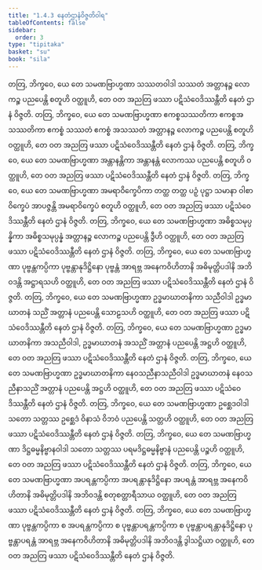 ```yaml
---
title: "1.4.3 နေတံဌာနံဝိဇ္ဇတိဝါရ"
tableOfContents: false
sidebar:
  order: 3
type: "tipitaka"
basket: "su"
book: "sila"
---
```



<DynamicBreadcrumb />

<Division number="131" book="sila">

<Paragraph number="204" book="sila">
တတြ, ဘိက္ခဝေ, ယေ တေ သမဏဗြာဟ္မဏာ သဿတဝါဒါ သဿတံ အတ္တာနဉ္စ လောကဉ္စ ပညပေန္တိ စတူဟိ ဝတ္ထူဟိ, တေ ဝတ အညတြ ဖဿာ ပဋိသံဝေဒိဿန္တီတိ နေတံ ဌာနံ ဝိဇ္ဇတိ.
</Paragraph>

</Division>
<Division number="132" book="sila">

<Paragraph number="205" book="sila">
တတြ, ဘိက္ခဝေ, ယေ တေ သမဏဗြာဟ္မဏာ ဧကစ္စသဿတိကာ ဧကစ္စအသဿတိကာ ဧကစ္စံ သဿတံ ဧကစ္စံ အသဿတံ အတ္တာနဉ္စ လောကဉ္စ ပညပေန္တိ စတူဟိ ဝတ္ထူဟိ, တေ ဝတ အညတြ ဖဿာ ပဋိသံဝေဒိဿန္တီတိ နေတံ ဌာနံ ဝိဇ္ဇတိ.
</Paragraph>

</Division>
<Division number="133" book="sila">

<Paragraph number="206" book="sila">
တတြ, ဘိက္ခဝေ, ယေ တေ သမဏဗြာဟ္မဏာ အန္တာနန္တိကာ အန္တာနန္တံ လောကဿ ပညပေန္တိ စတူဟိ ဝတ္ထူဟိ, တေ ဝတ အညတြ ဖဿာ ပဋိသံဝေဒိဿန္တီတိ နေတံ ဌာနံ ဝိဇ္ဇတိ.
</Paragraph>

</Division>
<Division number="134" book="sila">

<Paragraph number="207" book="sila">
တတြ, ဘိက္ခဝေ, ယေ တေ သမဏဗြာဟ္မဏာ အမရာဝိက္ခေပိကာ တတ္ထ တတ္ထ ပဉှံ ပုဋ္ဌာ သမာနာ ဝါစာဝိက္ခေပံ အာပဇ္ဇန္တိ အမရာဝိက္ခေပံ စတူဟိ ဝတ္ထူဟိ, တေ ဝတ အညတြ ဖဿာ ပဋိသံဝေဒိဿန္တီတိ နေတံ ဌာနံ ဝိဇ္ဇတိ.
</Paragraph>

</Division>
<Division number="135" book="sila">

<Paragraph number="208" book="sila">
တတြ, ဘိက္ခဝေ, ယေ တေ သမဏဗြာဟ္မဏာ အဓိစ္စသမုပ္ပန္နိကာ အဓိစ္စသမုပ္ပန္နံ အတ္တာနဉ္စ လောကဉ္စ ပညပေန္တိ ဒွီဟိ ဝတ္ထူဟိ, တေ ဝတ အညတြ ဖဿာ ပဋိသံဝေဒိဿန္တီတိ နေတံ ဌာနံ ဝိဇ္ဇတိ.
</Paragraph>

</Division>
<Division number="136" book="sila">

<Paragraph number="209" book="sila">
တတြ, ဘိက္ခဝေ, ယေ တေ သမဏဗြာဟ္မဏာ ပုဗ္ဗန္တကပ္ပိကာ ပုဗ္ဗန္တာနုဒိဋ္ဌိနော ပုဗ္ဗန္တံ အာရဗ္ဘ အနေကဝိဟိတာနိ အဓိမုတ္တိပဒါနိ အဘိဝဒန္တိ အဋ္ဌာရသဟိ ဝတ္ထူဟိ, တေ ဝတ အညတြ ဖဿာ ပဋိသံဝေဒိဿန္တီတိ နေတံ ဌာနံ ဝိဇ္ဇတိ.
</Paragraph>

</Division>
<Division number="137" book="sila">

<Paragraph number="210" book="sila">
တတြ, ဘိက္ခဝေ, ယေ တေ သမဏဗြာဟ္မဏာ ဥဒ္ဓမာဃာတနိကာ သညီဝါဒါ ဥဒ္ဓမာဃာတနံ သညိံ အတ္တာနံ ပညပေန္တိ သောဠသဟိ ဝတ္ထူဟိ, တေ ဝတ အညတြ ဖဿာ ပဋိသံဝေဒိဿန္တီတိ နေတံ ဌာနံ ဝိဇ္ဇတိ.
</Paragraph>

</Division>
<Division number="138" book="sila">

<Paragraph number="211" book="sila">
တတြ, ဘိက္ခဝေ, ယေ တေ သမဏဗြာဟ္မဏာ ဥဒ္ဓမာဃာတနိကာ အသညီဝါဒါ, ဥဒ္ဓမာဃာတနံ အသညိံ အတ္တာနံ ပညပေန္တိ အဋ္ဌဟိ ဝတ္ထူဟိ, တေ ဝတ အညတြ ဖဿာ ပဋိသံဝေဒိဿန္တီတိ နေတံ ဌာနံ ဝိဇ္ဇတိ.
</Paragraph>

</Division>
<Division number="139" book="sila">

<Paragraph number="212" book="sila">
တတြ, ဘိက္ခဝေ, ယေ တေ သမဏဗြာဟ္မဏာ ဥဒ္ဓမာဃာတနိကာ နေဝသညီနာသညီဝါဒါ ဥဒ္ဓမာဃာတနံ နေဝသညီနာသညိံ အတ္တာနံ ပညပေန္တိ အဋ္ဌဟိ ဝတ္ထူဟိ, တေ ဝတ အညတြ ဖဿာ ပဋိသံဝေဒိဿန္တီတိ နေတံ ဌာနံ ဝိဇ္ဇတိ.
</Paragraph>

</Division>
<Division number="140" book="sila">

<Paragraph number="213" book="sila">
တတြ, ဘိက္ခဝေ, ယေ တေ သမဏဗြာဟ္မဏာ ဥစ္ဆေဒဝါဒါ သတော သတ္တဿ ဥစ္ဆေဒံ ဝိနာသံ ဝိဘဝံ ပညပေန္တိ သတ္တဟိ ဝတ္ထူဟိ, တေ ဝတ အညတြ ဖဿာ ပဋိသံဝေဒိဿန္တီတိ နေတံ ဌာနံ ဝိဇ္ဇတိ.
</Paragraph>

</Division>
<Division number="141" book="sila">

<Paragraph number="214" book="sila">
တတြ, ဘိက္ခဝေ, ယေ တေ သမဏဗြာဟ္မဏာ ဒိဋ္ဌဓမ္မနိဗ္ဗာနဝါဒါ သတော သတ္တဿ ပရမဒိဋ္ဌဓမ္မနိဗ္ဗာနံ ပညပေန္တိ ပဉ္စဟိ ဝတ္ထူဟိ, တေ ဝတ အညတြ ဖဿာ ပဋိသံဝေဒိဿန္တီတိ နေတံ ဌာနံ ဝိဇ္ဇတိ.
</Paragraph>

</Division>
<Division number="142" book="sila">

<Paragraph number="215" book="sila">
တတြ, ဘိက္ခဝေ, ယေ တေ သမဏဗြာဟ္မဏာ အပရန္တကပ္ပိကာ အပရန္တာနုဒိဋ္ဌိနော အပရန္တံ အာရဗ္ဘ အနေကဝိဟိတာနိ အဓိမုတ္တိပဒါနိ အဘိဝဒန္တိ စတုစတ္တာရီသာယ ဝတ္ထူဟိ, တေ ဝတ အညတြ ဖဿာ ပဋိသံဝေဒိဿန္တီတိ နေတံ ဌာနံ ဝိဇ္ဇတိ.
</Paragraph>

</Division>
<Division number="143" book="sila">

<Paragraph number="216" book="sila">
တတြ, ဘိက္ခဝေ, ယေ တေ သမဏဗြာဟ္မဏာ ပုဗ္ဗန္တကပ္ပိကာ စ အပရန္တကပ္ပိကာ စ ပုဗ္ဗန္တာပရန္တကပ္ပိကာ စ ပုဗ္ဗန္တာပရန္တာနုဒိဋ္ဌိနော ပုဗ္ဗန္တာပရန္တံ အာရဗ္ဘ အနေကဝိဟိတာနိ အဓိမုတ္တိပဒါနိ အဘိဝဒန္တိ ဒွါသဋ္ဌိယာ ဝတ္ထူဟိ, တေ ဝတ အညတြ ဖဿာ ပဋိသံဝေဒိဿန္တီတိ နေတံ ဌာနံ ဝိဇ္ဇတိ.
</Paragraph>
</Division>